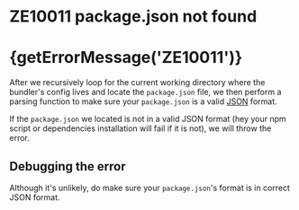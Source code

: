
# ZE10011 package.json not found

# {getErrorMessage('ZE10011')}

<ErrorInfo code="ZE10011" terminal />

After we recursively loop for the current working directory where the bundler's config lives and locate the `package.json` file, we then perform a parsing function to make sure your `package.json` is a valid [JSON](https://www.json.org/json-en.html) format.

If the `package.json` we located is not in a valid JSON format (hey your npm script or dependencies installation will fail if it is not), we will throw the <ErrorLink code="ZE10011" /> error.

## Debugging the error

Although it's unlikely, do make sure your `package.json`'s format is in correct JSON format.

